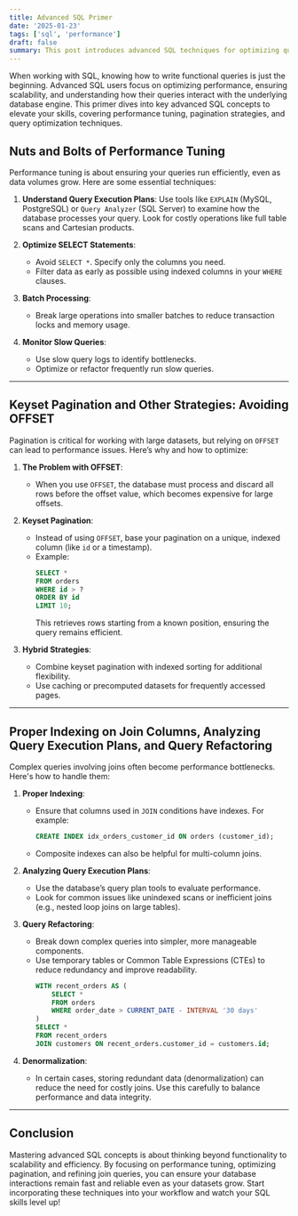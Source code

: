 ```yaml
---
title: Advanced SQL Primer
date: '2025-01-23'
tags: ['sql', 'performance']
draft: false
summary: This post introduces advanced SQL techniques for optimizing query performance, efficient pagination, and effective join management, emphasizing scalability and efficiency.
---
```


When working with SQL, knowing how to write functional queries is just the beginning. Advanced SQL users focus on optimizing performance, ensuring scalability, and understanding how their queries interact with the underlying database engine. This primer dives into key advanced SQL concepts to elevate your skills, covering performance tuning, pagination strategies, and query optimization techniques.

## Nuts and Bolts of Performance Tuning

Performance tuning is about ensuring your queries run efficiently, even as data volumes grow. Here are some essential techniques:

1. **Understand Query Execution Plans**: Use tools like `EXPLAIN` (MySQL, PostgreSQL) or `Query Analyzer` (SQL Server) to examine how the database processes your query. Look for costly operations like full table scans and Cartesian products.

2. **Optimize SELECT Statements**:

   - Avoid `SELECT *`. Specify only the columns you need.
   - Filter data as early as possible using indexed columns in your `WHERE` clauses.

3. **Batch Processing**:

   - Break large operations into smaller batches to reduce transaction locks and memory usage.

4. **Monitor Slow Queries**:
   - Use slow query logs to identify bottlenecks.
   - Optimize or refactor frequently run slow queries.

---

## Keyset Pagination and Other Strategies: Avoiding OFFSET

Pagination is critical for working with large datasets, but relying on `OFFSET` can lead to performance issues. Here’s why and how to optimize:

1. **The Problem with OFFSET**:

   - When you use `OFFSET`, the database must process and discard all rows before the offset value, which becomes expensive for large offsets.

2. **Keyset Pagination**:

   - Instead of using `OFFSET`, base your pagination on a unique, indexed column (like `id` or a timestamp).
   - Example:
     ```sql
     SELECT *
     FROM orders
     WHERE id > ?
     ORDER BY id
     LIMIT 10;
     ```
     This retrieves rows starting from a known position, ensuring the query remains efficient.

3. **Hybrid Strategies**:
   - Combine keyset pagination with indexed sorting for additional flexibility.
   - Use caching or precomputed datasets for frequently accessed pages.

---

## Proper Indexing on Join Columns, Analyzing Query Execution Plans, and Query Refactoring

Complex queries involving joins often become performance bottlenecks. Here's how to handle them:

1. **Proper Indexing**:

   - Ensure that columns used in `JOIN` conditions have indexes. For example:
     ```sql
     CREATE INDEX idx_orders_customer_id ON orders (customer_id);
     ```
   - Composite indexes can also be helpful for multi-column joins.

2. **Analyzing Query Execution Plans**:

   - Use the database’s query plan tools to evaluate performance.
   - Look for common issues like unindexed scans or inefficient joins (e.g., nested loop joins on large tables).

3. **Query Refactoring**:

   - Break down complex queries into simpler, more manageable components.
   - Use temporary tables or Common Table Expressions (CTEs) to reduce redundancy and improve readability.
     ```sql
     WITH recent_orders AS (
         SELECT *
         FROM orders
         WHERE order_date > CURRENT_DATE - INTERVAL '30 days'
     )
     SELECT *
     FROM recent_orders
     JOIN customers ON recent_orders.customer_id = customers.id;
     ```

4. **Denormalization**:
   - In certain cases, storing redundant data (denormalization) can reduce the need for costly joins. Use this carefully to balance performance and data integrity.

---

## Conclusion

Mastering advanced SQL concepts is about thinking beyond functionality to scalability and efficiency. By focusing on performance tuning, optimizing pagination, and refining join queries, you can ensure your database interactions remain fast and reliable even as your datasets grow. Start incorporating these techniques into your workflow and watch your SQL skills level up!
